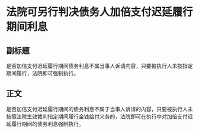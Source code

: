 # 法院可另行判决债务人加倍支付迟延履行期间利息
## 副标题
是否加倍支付迟延履行期间债务利息不属当事人诉请内容，只要被执行人未按指定期间履行，法院即可强制执行。
## 正文
是否加倍支付迟延履行期间的债务利息不属于当事人诉请的内容，只要被执行人未按照法院生效裁判指定期间履行金钱给付义务的，法院即可在执行中对加倍支付迟延履行期间的债务利息强制执行。